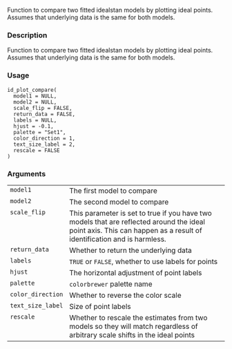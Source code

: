 
Function to compare two fitted idealstan models by plotting ideal points. Assumes that underlying data
is the same for both models.

### Description

Function to compare two fitted idealstan models by plotting ideal points. Assumes that underlying data
is the same for both models.



### Usage

<pre><code class='language-R'>id_plot_compare(
  model1 = NULL,
  model2 = NULL,
  scale_flip = FALSE,
  return_data = FALSE,
  labels = NULL,
  hjust = -0.1,
  palette = "Set1",
  color_direction = 1,
  text_size_label = 2,
  rescale = FALSE
)
</code></pre>


### Arguments

<table>
<tr><td style = "white-space: nowrap; font-family: monospace; vertical-align: top"><code id="model1">model1</code></td>
<td>
The first model to compare
</td></tr>
<tr><td style = "white-space: nowrap; font-family: monospace; vertical-align: top"><code id="model2">model2</code></td>
<td>
The second model to compare
</td></tr>
<tr><td style = "white-space: nowrap; font-family: monospace; vertical-align: top"><code id="scale_flip">scale_flip</code></td>
<td>
This parameter is set to true if you have two models that are reflected around the ideal point axis. This can happen as a result of identification and is harmless.
</td></tr>
<tr><td style = "white-space: nowrap; font-family: monospace; vertical-align: top"><code id="return_data">return_data</code></td>
<td>
Whether to return the underlying data
</td></tr>
<tr><td style = "white-space: nowrap; font-family: monospace; vertical-align: top"><code id="labels">labels</code></td>
<td>
<code>TRUE</code> or <code>FALSE</code>, whether to use labels for points
</td></tr>
<tr><td style = "white-space: nowrap; font-family: monospace; vertical-align: top"><code id="hjust">hjust</code></td>
<td>
The horizontal adjustment of point labels
</td></tr>
<tr><td style = "white-space: nowrap; font-family: monospace; vertical-align: top"><code id="palette">palette</code></td>
<td>
<code>colorbrewer</code> palette name
</td></tr>
<tr><td style = "white-space: nowrap; font-family: monospace; vertical-align: top"><code id="color_direction">color_direction</code></td>
<td>
Whether to reverse the color scale
</td></tr>
<tr><td style = "white-space: nowrap; font-family: monospace; vertical-align: top"><code id="text_size_label">text_size_label</code></td>
<td>
Size of point labels
</td></tr>
<tr><td style = "white-space: nowrap; font-family: monospace; vertical-align: top"><code id="rescale">rescale</code></td>
<td>
Whether to rescale the estimates from two models so they will match regardless of arbitrary scale shifts in the 
ideal points
</td></tr>
</table>

